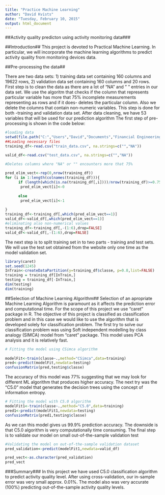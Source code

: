 ```yaml
---
title: "Practice Machine Learning"
author: "David Kvists"
date: "Tuesday, February 10, 2015"
output: html_document
---
```


##Activity quality predicton using activity monitoring data###

##Introduction##
This project is devoted to Practical Machine Learning. In particular, we will incorporate the machine learning algorithms to predict activity quality from monitoring devices data. 

##Pre-processing the data##

There are two data sets: 1) training data set containing 160 columns and 19622 rows, 2) validation data set containing 160 columns and 20 rows.
First step is to clean the data as there are a lot of "NA" and " " entries in our data set. We use the algoritm that checks if the column that represents particular variable has more that 75% incomplete measurements representing as rows and if it does- deletes the particular column.
Also we delete the columns that contain non-numeric variables. This step is done for both -training and validation data set. After data cleaning, we have 53 variables that will be used for our prediction algorithm
The first step of pre-processing is shown in the code below:

```r
#loading data
setwd(file.path("C:","Users","David","Documents","Financial Engineering","Coursera","Practical Machine Learning"))
##Loading necessary files
training_df<-read.csv("train_data.csv", na.strings=c("","NA"))

valid_df<-read.csv("test_data.csv", na.strings=c("","NA"))

#Deletes columns where "NA" or "" encounters more that 75%
 
pred_elim_vect<-rep(0,nrow(training_df))
for (i in 1:length(colnames(training_df))){
      if (length(which(is.na(training_df[,i])))/nrow(training_df)>=0.75 || length(which(training_df[,i]==""))/nrow(training_df)>=0.75)
       pred_elim_vect[i]<-0
      
      else 
       pred_elim_vect[i]<-1
                
}
training_df<-training_df[,which(pred_elim_vect==1)]
valid_df<-valid_df[,which(pred_elim_vect==1)]
#eliminating also non-numerical values
training_df<-training_df[,-(1:6),drop=FALSE]
valid_df<-valid_df[,-(1:6),drop=FALSE]

```

The next step is to split training set in to two parts - training and test sets. We will use the test set obtained from the website only one time as the model validation set.

```r
library(caret)
set.seed(1245)
InTrain<-createDataPartition(y=training_df$classe, p=0.8,list=FALSE)
training = training_df[InTrain,]
testing = training_df[-InTrain,]
dim(testing)
dim(training)
```

##Selection of Machine Learning Algorithm##
Selection of an apropriate Machine Learning Algorithm is paramount as it affects the prediction error and computational time. For the scope of this project we use "caret" package in R. The objective of this project is classified as classification problem and in this case we would like to use the algorithm that is developed solely for classification problem. The first try to solve our classification problem was using Soft independent modelling by class analogy (SIMCA) model from "caret" package.
This model uses PCA analysis and it is relatively fast. 
```r
# Fitting the model using CSimca algorithm
 
modelFit<-train(classe~.,method="CSimca",data=training)
pred<-predict(modelFit,newdata=testing)
confusionMatrix(pred,testing$classe)
```

The accuracy of this model was 77% suggesting that we may look for different ML algorithm that produces higher accuracy. 
The next try was the "C5.0" model that generates the decision trees using the concept of information entropy.
```r
# Fitting the model with C5.0 algorithm
modelFit1<-train(classe~.,method="C5.0",data=training)
pred1<-predict(modelFit1,newdata=testing)
confusionMatrix(pred1,testing$classe)

```
 
As we can this model gives us 99.9% prediction accuracy. The downside is that C5.0 algorithm is very computationally time consuming.
The final step is to validate our model on small out-of-the-sample validation test
```r
#Validating the model on out-of-the-sample validation dataset
pred_validation<-predict(modelFit1,newdata=valid_df)

pred_vect<-as.character(pred_validation)
pred_vect
```

###Summary###
In this project we have used C5.0 classification algorithm to predict activity quality level. After using cross-validation, our in-sample error was very small approx. 0.01%. The model also was very accurate (100%) predicting out-of-the-sample activity quality levels.